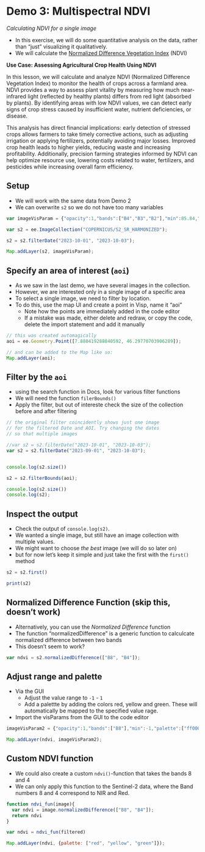 
# Demo 3: Multispectral NDVI {#sec-gee-demo-ndvi1}

*Calculating NDVI for a single image*

- In this exercise, we will do some quantitative analysis on the data, rather than "just" visualizing it qualitatively.
- We will calculate the [Normalized Difference Vegetation Index](https://en.wikipedia.org/wiki/Normalized_difference_vegetation_index) (NDVI)



**Use Case: Assessing Agricultural Crop Health Using NDVI**

In this lesson, we will calculate and analyze NDVI (Normalized Difference Vegetation Index) to monitor the health of crops across a farmland area. NDVI provides a way to assess plant vitality by measuring how much near-infrared light (reflected by healthy plants) differs from red light (absorbed by plants). By identifying areas with low NDVI values, we can detect early signs of crop stress caused by insufficient water, nutrient deficiencies, or disease.

This analysis has direct financial implications: early detection of stressed crops allows farmers to take timely corrective actions, such as adjusting irrigation or applying fertilizers, potentially avoiding major losses. Improved crop health leads to higher yields, reducing waste and increasing profitability. Additionally, precision farming strategies informed by NDVI can help optimize resource use, lowering costs related to water, fertilizers, and pesticides while increasing overall farm efficiency.

## Setup

- We will work with the same data from Demo 2
- We can overwrite `s2` so we do not have too many variables

```js
var imageVisParam = {"opacity":1,"bands":["B4","B3","B2"],"min":85.84,"max":4206.16,"gamma":3.055}

var s2 = ee.ImageCollection("COPERNICUS/S2_SR_HARMONIZED");

s2 = s2.filterDate("2023-10-01", "2023-10-03");

Map.addLayer(s2, imageVisParam);
```

## Specify an area of interest (`aoi`)

- As we saw in the last demo, we have several images in the collection.
- However, we are interested only in a single image of a specific area
- To select a single image, we need to filter by location.
- To do this, use the map UI and create a point in Visp, name it "aoi"
  - Note how the points are immediately added in the code editor
  - If a mistake was made, either delete and redraw, or copy the code, delete the import statement and add it manually

```js
// this was created automagically
aoi = ee.Geometry.Point([7.880419288840592, 46.29770703906289]);

// and can be added to the Map like so:
Map.addLayer(aoi);
```

## Filter by the `aoi`

- using the search function in Docs, look for various filter functions
- We will need the function `filerBounds()`
- Apply the filter, but out of intereste check the size of the collection before and after filtering

```js
// the original filter coincidently shows just one image 
// for the filtered Date and AOI. Try changing the dates 
// so that multiple images 

//var s2 = s2.filterDate("2023-10-01", "2023-10-03");
var s2 = s2.filterDate("2023-09-01", "2023-10-03");


console.log(s2.size())

s2 = s2.filterBounds(aoi);

console.log(s2.size())
console.log(s2);
```

## Inspect the output

- Check the output of `console.log(s2)`. 
- We wanted a single image, but still have an image collection with multiple values. 
- We might want to choose *the best* image (we will do so later on)
- but for now let's keep it simple and just take the first with the `first()` method

```js
s2 = s2.first()

print(s2)
```

## Normalized Difference Function (skip this, doesn't work)

- Alternatively, you can use the *Normalized Difference* function
- The function "normalizedDifference" is a generic function to calculcate normalized difference between two bands
- This doesn't seem to work?

```js
var ndvi = s2.normalizedDifference(["B8", "B4"]);
```



## Adjust range and palette

- Via the GUI
  - Adjust the value range to `-1` - `1`
  - Add a palettte by adding the colors red, yellow and green. These will automatically be mapped to the specified value rage.
- Import the visParams from the GUI to the code editor

```js
imageVisParam2 = {"opacity":1,"bands":["B8"],"min":-1,"palette":["ff0000","ffff00","008000"]};

Map.addLayer(ndvi, imageVisParam2);

```


## Custom NDVI function

- We could also create a custom `ndvi()`-function that takes the bands 8 and 4
- We can only apply this function to the Sentinel-2 data, where the Band numbers 8 and 4 correspond to NIR and Red.

```js
function ndvi_fun(image){
  var ndvi = image.normalizedDifference(["B8", "B4"]);
  return ndvi
}

var ndvi = ndvi_fun(filtered)

Map.addLayer(ndvi, {palette: ["red", "yellow", "green"]});
``` 
